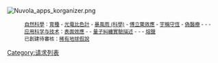 [[File:Nuvola_apps_korganizer.png|left]]<small>
:[[Wikipedia:條目請求/自然科學|自然科學]]：[[育種|育種]] - [[光電比色計|光電比色計]] - [[暴風雨_(科學)|暴風雨 (科學)]] - [[傅立葉效應|傅立葉效應]] - [[宇稱守恆|宇稱守恆]] - [[偽醫療|偽醫療]] -  {{le|原子核结构|Nuclear structure}} - {{le|环神经动物|Cycloneuralia}} - {{link-en|颚胃动物|Gnathifera (clade)}}
:[[Wikipedia:条目请求/应用科学与技术|应用科学与技术]]：[[表面效應|表面效應]] - {{link-en|烟雾探测器|Smoke detector}} - [[量子糾纏實驗描述|量子糾纏實驗描述]] - {{link-en|热解聚|Thermal depolymerization}} - {{link-en|定日鏡|Heliostat}} - [[熔鹽|熔鹽]]
:已創建待審核：[[稀有地球假說|稀有地球假說]] </small>

[[Category:请求列表|Category:请求列表]]